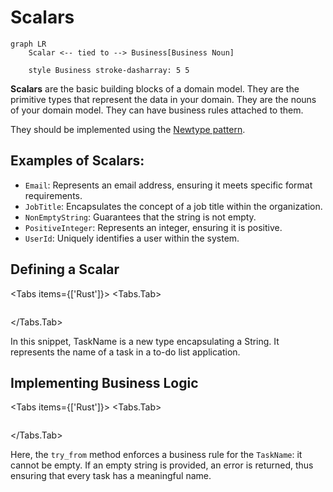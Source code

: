 
# Scalars

```mermaid
graph LR
    Scalar <-- tied to --> Business[Business Noun]

    style Business stroke-dasharray: 5 5
```

**Scalars** are the basic building blocks of a domain model. They are the primitive types that represent the data in your domain. They are the nouns of your domain model. They can have business rules attached to them.

They should be implemented using the [Newtype pattern](../best-practices/newtypes).

## Examples of Scalars:

- `Email`: Represents an email address, ensuring it meets specific format requirements.
- `JobTitle`: Encapsulates the concept of a job title within the organization.
- `NonEmptyString`: Guarantees that the string is not empty.
- `PositiveInteger`: Represents an integer, ensuring it is positive.
- `UserId`: Uniquely identifies a user within the system.

## Defining a Scalar

<Tabs items={['Rust']}>
<Tabs.Tab>
```rust filename="domain/src/todolist_scalar.rs" url=https://raw.githubusercontent.com/forgen-org/todo/ce9213676b2ebbd6532aed184f50fee13fd2684c/domain/src/todolist_scalar.rs#L24-L25
```

</Tabs.Tab>
</Tabs>

In this snippet, TaskName is a new type encapsulating a String. It represents the name of a task in a to-do list application.

## Implementing Business Logic

<Tabs items={['Rust']}>
<Tabs.Tab>
```rust filename="domain/src/todolist_scalar.rs" url=https://raw.githubusercontent.com/forgen-org/todo/ce9213676b2ebbd6532aed184f50fee13fd2684c/domain/src/todolist_scalar.rs#L27-L37
```

</Tabs.Tab>
</Tabs>

Here, the `try_from` method enforces a business rule for the `TaskName`: it cannot be empty. If an empty string is provided, an error is returned, thus ensuring that every task has a meaningful name.
